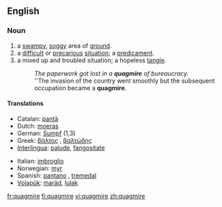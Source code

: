 ==English==

===Noun===
{{en-noun}}

#a [[swampy]], [[soggy]] area of [[ground]].
#a [[difficult]] or [[precarious]] [[situation]]; a [[predicament]].
#a mixed up and troubled situation; a hopeless [[tangle]].
#:''The paperwork got lost in a '''quagmire''' of bureaucracy.''
#:''The invasion of the country went smoothly but the subsequent occupation became a '''quagmire'''.

====Translations====
{{rfc-trans}}
{{top}}
*Catalan: [[pantà]] {{m}}
*Dutch: [[moeras]] {{n}}
*German: [[Sumpf]] {{m}} (1,3)
*Greek: [[βάλτος]] {{m}}, [[βαλτώδης]] {{m}}
*[[Interlingua]]: [[palude]], [[fangositate]]
{{mid}}
*Italian: [[imbroglio]] {{m}}
*Norwegian: [[myr]] {{g|Norwegian}}
*Spanish: [[pantano]] {{m}}, [[tremedal]] {{m}}
*[[Volapük]]: [[maräd]], [[lulak]]
{{bottom}}

[[fr:quagmire]]
[[fi:quagmire]]
[[vi:quagmire]]
[[zh:quagmire]]